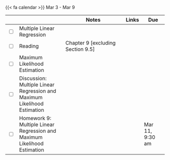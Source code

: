 {{< fa calendar >}} Mar 3 - Mar 9

<table class="table-striped text-left table-bordered" align = "center">

  <thead>
    <th style="width:  3%"></th>
    <th style="width:  30%"></th>
    <th style="width:  40%">Notes</th>
    <th style="width:  8%">Links</th>
    <th style="width:  15%">Due</th>
  </thead>
  
<tr>
    <td><input type="checkbox" /></td>
    <td> Multiple Linear Regression &nbsp; &nbsp; </td>
    <td></td>
    <td><a href="https://mdogucu.github.io/stats67a-wi25-slides/week09/9a-multiple-linear-regression.html" target ="_blank"> <i class="fas fa-laptop" aria-hidden="true"
            title="External Link to Slides" target = "_blank"></i></a> <a href="https://mdogucu.github.io/stats67a-wi25-starter-codes/9b-multiple-linear-regression.qmd" download> <i class="fa-brands fa-r-project" aria-hidden="true"
            title="External Link to Slides" target = "_blank"></i></a></td>
    <td></td>
  </tr>
  
  
  <tr>
    <td><input type="checkbox" /></td>
    <td> Reading </td>
    <td>Chapter 9 [excluding Section 9.5]</td>
    <td><a href="https://www.openintro.org/go/?id=os4_for_screen_readers&referrer=/book/os/index.php" target ="_blank"> <i class="fas fa-book" aria-hidden="true"
            title="External Link to the Book" target = "_blank"></i></a></td>
    <td></td>
  </tr>
  

  
  <tr>
    <td><input type="checkbox" /></td>
    <td> Maximum Likelihood Estimation &nbsp; &nbsp; </td>
    <td></td>
    <td><a href="https://mdogucu.github.io/stats67a-wi25-slides/week09/9b-maximum-likelihood.html" target ="_blank"> <i class="fas fa-laptop" aria-hidden="true"
            title="External Link to Slides" target = "_blank"></i></td>
    <td></td>
  </tr>
  

  
  <tr>
    <td><input type="checkbox" /></td>
    <td> Discussion: Multiple Linear Regression and Maximum Likelihood Estimation &nbsp; &nbsp; </td>
    <td> </td>
    <td> <a href="https://mdogucu.github.io/stats67a-wi25-starter-codes/9d-multiple-linear-reg-maximum-likelihood.qmd" download> <i class="fa-brands fa-r-project" aria-hidden="true"
            title="External Link to Slides" target = "_blank"></i></a></td>
    <td></td>
  </tr>
  
   <tr>
    <td><input type="checkbox" /></td>
    <td> Homework 9: Multiple Linear Regression and Maximum Likelihood Estimation &nbsp; &nbsp; </td>
    <td></td>
    <td><a href="https://www.gradescope.com/courses/935954/assignments/5880575" target ="_blank"> <i class="fas fa-edit" aria-hidden="true"
            title="External Link to Gradescope" target = "_blank"></i></a></td>
    <td>Mar 11, 9:30 am</td>
  </tr>
    
        
</table>